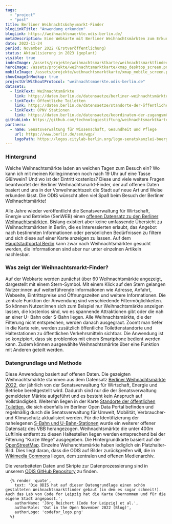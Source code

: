 ```yaml
---
tags:
  - "project"
  - "post"
title: Berliner Weihnachts&shy;markt-Finder
blogLinkTitle: "Anwendung erkunden"
blogLink: https://weihnachtsmaerkte.odis-berlin.de/
metaDescription: Eine Webkarte mit Berliner Weihnachtsmärkten zum Erkunden, Planen und Teilen. Die Applikation visualisiert einen der populärsten offenen Datensätze der Senatsverwaltung für Wirtschaft, Energie und Betriebe.
date: 2022-11-24
period: November 2022 (Erstveröffentlichung)
status: Aktualisierung in 2023 (geplant)
visible: true
indexImage: /assets/projekte/weihnachtsmarktkarte/weihnachtsmarktfinder_placeholder2.png
heroImage: /assets/projekte/weihnachtsmarktkarte/xmap_desktop_screen.png
mobileImage: /assets/projekte/weihnachtsmarktkarte/xmap_mobile_screen.png
showImageInMockup: true
projectUrlWithoutProtocol: "weihnachtsmaerkte.odis-berlin.de"
datasets:
  - linkText: Weihnachtsmärkte
    link: https://daten.berlin.de/datensaetze/berliner-weihnachtsmärkte
  - linkText: Öffentliche Toiletten
    link: https://daten.berlin.de/datensaetze/standorte-der-öffentlichen-toiletten
  - linkText: ÖPNV Stationen
    link: https://daten.berlin.de/datensaetze/koordinaten-der-zugangsmöglichkeiten-zu-stationen
gitHubLink: https://github.com/technologiestiftung/weihnachtsmarktkarte
partners:
  - name: Senatsverwaltung für Wissenschaft, Gesundheit und Pflege
    url: https://www.berlin.de/sen/wgp/
    logoPath: https://logos.citylab-berlin.org/logo-senatskanzlei-buergermeister-vertikal.svg
---
```


### Hintergrund

Welche Weihnachtsmärkte laden an welchen Tagen zum Besuch ein? Wo kann ich mit meinen Kolleg:innenen noch nach 19 Uhr auf eine Tasse Glühwein? Und wo ist der Eintritt kostenlos? Diese und viele weitere Fragen beantwortet der Berliner Weihnachtsmarkt-Finder, der auf offenen Daten basiert und uns in der Vorweihnachtszeit die Stadt auf neue Art und Weise erkunden lässt. Die ODIS wünscht allen viel Spaß beim Besuch der Berliner Weihnachtsmärkte!

Alle Jahre wieder veröffentlicht die Senatsverwaltung für Wirtschaft, Energie und Betriebe (SenWEB) einen [offenen Datensatz zu den Berliner Weihnachtsmärkten](https://daten.berlin.de/datensaetze/berliner-weihnachtsmärkte-2021). Bislang existiert aber keine umfassende Übersicht zu Weihnachtsmärkten in Berlin, die es Interessierten erlaubt, das Angebot nach bestimmten Informationen oder persönlichen Bedürfnissen zu filtern und sich diese auf einer Karte anzeigen zu lassen. Auf dem [Hauptstadtportal Berlin](https://www.berlin.de/weihnachtsmarkt/) kann zwar nach Weihnachtsmärkten gesucht werden, die Informationen sind aber nur unter einzelnen Artikeln nachlesbar.

### Was zeigt der Weihnachts&shy;markt-Finder?

Auf der Webkarte werden zunächst über 60 Weihnachtsmärkte angezeigt, dargestellt mit einem Stern-Symbol. Mit einem Klick auf den Stern gelangen Nutzer:innen auf weiterführende Informationen wie Adresse, Anfahrt, Webseite, Eintrittspreise und Öffnungszeiten und weitere Informationen. Die zentrale Funktion der Anwendung sind verschiedende Filtermöglichkeiten. So können Nutzer:innen sich zum Beispiel nur Weihnachtsmärkte anzeigen lassen, die kostenlos sind, wo es spannende Attraktionen gibt oder die nah an einer U- Bahn oder S-Bahn liegen. Alle Weihnachtsmärkte, die der Filterung nicht entsprechen, werden danach ausgegraut. Zoomt man tiefer in die Karte rein, werden zusätzlich öffentliche Toilettenstandorte und Haltestationen zu öffentlichen Verkehrsmitteln sichtbar. Die Anwendung ist so konzipiert, dass sie problemlos mit einem Smartphone bedient werden kann. Zudem können ausgewählte Weihnachtsmärkte über eine Funktion mit Anderen geteilt werden.

### Daten&shy;grundlage und Methode

Diese Anwendung basiert auf offenen Daten. Die gezeigten Weihnachtsmärkte stammen aus dem Datensatz [Berliner Weihnachtsmärkte 2022](https://daten.berlin.de/datensaetze/berliner-weihnachtsmärkte-2022), der jährlich von der Senatsverwaltung für Wirtschaft, Energie und Betriebe bereitgestellt wird. Dadurch sind nur die der Senatsverwaltung gemeldeten Märkte aufgeführt und es besteht kein Anspruch auf Vollständigkeit. Weiterhin liegen in der Karte [Standorte der öffentlichen Toiletten](https://daten.berlin.de/datensaetze/standorte-der-öffentlichen-toiletten), die sich ebenfalls im Berliner Open Data Portal befinden und regelmäßig durch die Senatsverwaltung für Umwelt, Mobilität, Verbraucher- und Klimaschutz aktualisiert werden. Für die Identifizierung der nahelegenen [S-Bahn und U-Bahn-Stationen](https://daten.berlin.de/datensaetze/koordinaten-der-zugangsmöglichkeiten-zu-stationen) wurde ein weiterer offener Datensatz des VBB herangezogen. Weihnachtsmärkte die unter 400m Luftlinie entfernt zu diesen Haltestellen liegen werden entsprechend bei der Filterung “Kurze Wege” ausgegeben. Die Hintergrundkarte basiert auf der [OpenStreetMap](https://www.openstreetmap.de).
Einzelne Weihanchtsmärkte haben lediglich ein Platzhalter-Bild. Dies liegt daran, dass die ODIS auf Bilder zurückgreifen will, die in [Wikimedia Commons](https://commons.wikimedia.org/wiki/Commons:First_steps/Uploading_files/de) liegen, dem zentralen und offenen Medienarchiv.

Die verarbeiteten Daten und Skripte zur Datenprozessierung sind in unserem [ODIS GitHub Repository](https://github.com/technologiestiftung/weihnachtsmarktkarte) zu finden.

      {% render 'quote',
        text: 'Die ODIS hat auf dieser Datengrundlage einen schön gestalteten Weihnachtsmarktfinder gebaut (in dem es sogar schneit!). Auch das Lab von Code for Leipzig hat die Karte übernommen und für die eigene Stadt angepasst.',
        authorName: 'Jörg Reichert (Code for Leipzig) et al.',
        authorRole: 'Out in the Open November 2022 (Blog)',
        authorLogo: 'codefor_logo.png'
      %}
